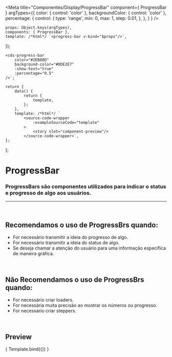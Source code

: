 
<Meta
	title="Componentes/Display/ProgressBar"
	component={ ProgressBar }
	argTypes={{
		color: { control: 'color' },
		backgroundColor: { control: 'color' },
		percentage: {
			control: {
				type: 'range',
				min: 0,
				max: 1,
				step: 0.01,
			},
		},
	}
}
/>

	props: Object.keys(argTypes),
	components: { ProgressBar },
	template: /*html*/ `<progress-bar v-bind="$props"/>`,
});

	<cds-progress-bar 
		color="#2EB88D"
		background-color="#DDE2E7"
		:show-text="true"
		:percentage="0.5"
	/>`;

	return {
		data() {
			return {
				template,
			};
		},
		template: /*html*/ `
			<source-code-wrapper
				:exampleSourceCode="template"
			>
				<story slot="component-preview"/>
			</source-code-wrapper>`,
	};
};

# ProgressBar

### ProgressBars são componentes utilizados para indicar o status e progresso de algo aos usuários.
---
<br />

## Recomendamos o uso de ProgressBrs quando:
- For necessário transmitir a ideia do progresso de algo.
- For necessário transmitir a ideia do status de algo.
- Se deseja chamar a atenção do usuário para uma informação específica de maneira gráfica.

<br />

## Não Recomendamos o uso de ProgressBrs quando:
- For necessário criar loaders.
- For necessária muita precisão ao mostrar os números ou progresso.
- For necessário criar steppers.

<br />

## Preview

<Canvas>
	<Story
		name="Progress bar"
		decorators={[docsDecorator]}
		args={{
			percentage: 0.5,
			backgroundColor: '#DDE2E7',
			color: '#2EB88D',
		}}
	>
		{ Template.bind({}) }
	</Story>
</Canvas>

<ArgsTable story="Progress bar" />
